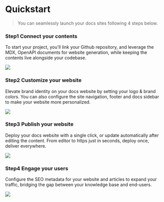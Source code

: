 
# Quickstart

> You can seamlessly launch your docs sites following 4 steps below.

### Step1 Connect your contents

To start your project, you'll link your Github repository, and leverage the MDX, OpenAPI documents for website generation, while keeping the contents live alongside your codebase.

<Frame width="300px" height="auto" >
  <img src="docs_image/step1_connecting.png"  />
</Frame>

### Step2 Customize your website

Elevate brand identity on your docs website by setting your logo & brand colors. You can also configure the site navigation, footer and docs sidebar to make your website more personalized.

<Frame width="300px" height="auto" >
  <img src="docs_image/step2_customizing.png"  />
</Frame>

### Step3 Publish your website

Deploy your docs website with a single click, or update automatically after editing the content. From editor to https just in seconds, deploy once, deliver everywhere.

<Frame width="300px" height="auto" >
  <img src="docs_image/step3_publishing.png"  />
</Frame>

### Step4 Engage your users

Configure the SEO metadata for your website and articles to expand your traffic, bridging the gap between your knowledge base and end-users.

<Frame width="300px" height="auto" >
  <img src="docs_image/step4_engaging.png"  />
</Frame>
